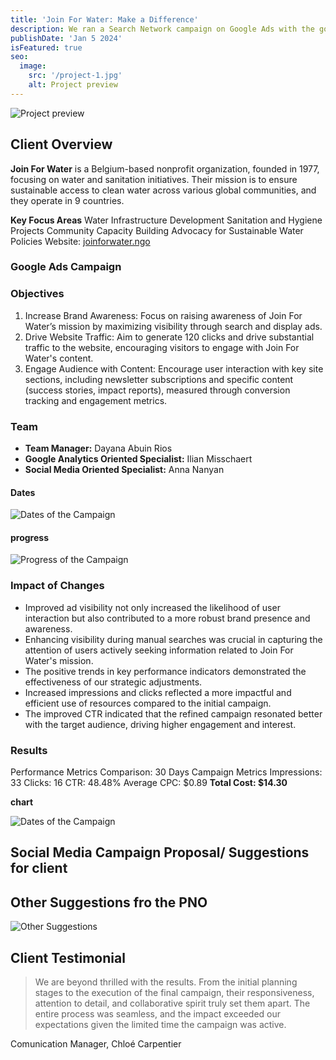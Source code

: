 ```yaml
---
title: 'Join For Water: Make a Difference'
description: We ran a Search Network campaign on Google Ads with the goal of raising awareness about Join For Water's mission. Our primary focus was to drive website visits and increase page views, ensuring that more people in Flanders, Belgium, were exposed to the organization's work.
publishDate: 'Jan 5 2024'
isFeatured: true
seo:
  image:
    src: '/project-1.jpg'
    alt: Project preview
---
```



<Image
  src='/project-1.jpg'
  alt='Project preview'
  width={800}
  height={600}
  title='Project preview'
  loading='eager'
/>

## **Client Overview**

**Join For Water** is a Belgium-based nonprofit organization, founded in 1977, focusing on water and sanitation initiatives. Their mission is to ensure sustainable access to clean water across various global communities, and they operate in 9 countries.

**Key Focus Areas**
Water Infrastructure Development
Sanitation and Hygiene Projects
Community Capacity Building
Advocacy for Sustainable Water Policies
Website: [joinforwater.ngo](https://joinforwater.ngo/)

### **Google Ads Campaign**

### **Objectives**

1. Increase Brand Awareness: Focus on raising awareness of Join For Water’s mission by maximizing visibility through search and display ads.
2. Drive Website Traffic: Aim to generate 120 clicks and drive substantial traffic to the website, encouraging visitors to engage with Join For Water's content.
3. Engage Audience with Content: Encourage user interaction with key site sections, including newsletter subscriptions and specific content (success stories, impact reports), measured through conversion tracking and engagement metrics.

### **Team**

- **Team Manager:** Dayana Abuin Rios
- **Google Analytics Oriented Specialist:** Ilian Misschaert
- **Social Media Oriented Specialist:** Anna Nanyan

#### **Dates**

<Image
  src='/Dates.jpg'
  alt='Dates of the Campaign'
  width={800}
  height={600}
  title='Dates of the Campaign'
/>

#### **progress**

<Image
  src='/Progress.jpg'
  alt='Progress of the Campaign'
  width={800}
  height={600}
  title='Progress of the Campaign'
/>

### **Impact of Changes**

- Improved ad visibility not only increased the likelihood of user interaction but also contributed to a more robust brand presence and awareness.
- Enhancing visibility during manual searches was crucial in capturing the attention of users actively seeking information related to Join For Water's mission.
- The positive trends in key performance indicators demonstrated the effectiveness of our strategic adjustments.
- Increased impressions and clicks reflected a more impactful and efficient use of resources compared to the initial campaign.
- The improved CTR indicated that the refined campaign resonated better with the target audience, driving higher engagement and interest.

### **Results**

Performance Metrics Comparison:
30 Days Campaign Metrics
Impressions: 33
Clicks: 16
CTR: 48.48%
Average CPC: $0.89
**Total Cost: $14.30**

**chart**

<Image
  src='/chart.jpg'
  alt='Dates of the Campaign'
  width={800}
  height={600}
  title='Dates of the Campaign'
/>

## **Social Media Campaign Proposal/ Suggestions for client**

<ImagesDialog />

## **Other Suggestions fro the PNO**

<Image
  src='/project-1-Suggested FB Campaign_5.jpg'
  alt='Other Suggestions'
  width={800}
  height={600}
  title='Other Suggestions'
/>

## Client Testimonial

> We are beyond thrilled with the results. From the initial planning stages to the execution of the final campaign, their responsiveness, attention to detail, and collaborative spirit truly set them apart. The entire process was seamless, and the impact exceeded our expectations given the limited time the campaign was active.

Comunication Manager, Chloé Carpentier
